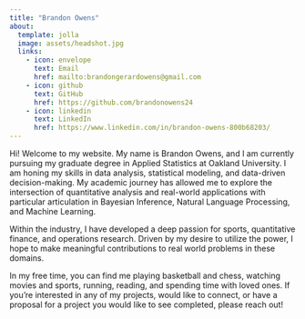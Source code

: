 ```yaml
---
title: "Brandon Owens"
about: 
  template: jolla
  image: assets/headshot.jpg
  links: 
    - icon: envelope
      text: Email
      href: mailto:brandongerardowens@gmail.com
    - icon: github
      text: GitHub
      href: https://github.com/brandonowens24
    - icon: linkedin
      text: LinkedIn
      href: https://www.linkedin.com/in/brandon-owens-800b68203/
---
```


Hi! Welcome to my website. My name is Brandon Owens, and I am currently pursuing my graduate degree in Applied Statistics at Oakland University. I am honing my skills in data analysis, statistical modeling, and data-driven decision-making. My academic journey has allowed me to explore the intersection of quantitative analysis and real-world applications with particular articulation in Bayesian Inference, Natural Language Processing, and Machine Learning.

Within the industry, I have developed a deep passion for sports, quantitative finance, and operations research. Driven by my desire to utilize the power, I hope to make meaningful contributions to real world problems in these domains.

In my free time, you can find me playing basketball and chess, watching movies and sports, running, reading, and spending time with loved ones. If you're interested in any of my projects, would like to connect, or have a proposal for a project you would like to see completed, please reach out!
